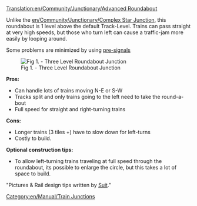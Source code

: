 [[Translation:en/Community/Junctionary/Advanced Roundabout]]
{{en/Community/Junctionary/Navigation}}

Unlike the [[en/Community/Junctionary/Complex Star Junction]], this roundabout is 1 level above the default Track-Level. Trains can pass straight at very high speeds, but those who turn left can cause a traffic-jam more easily by looping around.

Some problems are minimized by using [[en/Community/Junctionary/Advanced signalling examples|pre-signals]]

[[File:en/Threelevelroundabout.png|center|frame|Fig 1. - Three Level Roundabout Junction]]


'''Pros:'''
*Can handle lots of trains moving N-E or S-W
*Tracks split and only trains going to the left need to take the round-a-bout
*Full speed for straight and right-turning trains

'''Cons:'''
*Longer trains (3 tiles +) have to slow down for left-turns
*Costly to build.

'''Optional construction tips:'''
*To allow left-turning trains traveling at full speed through the roundabout, its possible to enlarge the circle, but this takes a lot of space to build.


"Pictures & Rail design tips written by [http://www.rebell.at/ Suit]."

[[Category:en/Manual/Train Junctions]]